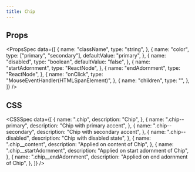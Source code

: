 ```yaml
---
title: Chip
---
```


<Preview name="Chip" />

## Props

<PropsSpec
  data={[
    {
      name: "className",
      type: "string",
    },
    {
      name: "color",
      type: ["primary", "secondary"],
      defaultValue: "primary",
    },
    {
      name: "disabled",
      type: "boolean",
      defaultValue: "false",
    },
    {
      name: "startAdornment",
      type: "ReactNode",
    },
    {
      name: "endAdornment",
      type: "ReactNode",
    },
    {
      name: "onClick",
      type: "MouseEventHandler(HTMLSpanElement)",
    },
    {
      name: "children",
      type: "",
    },
  ]}
/>

## CSS

<CSSSpec
  data={[
    {
      name: ".chip",
      description: "Chip",
    },
    {
      name: ".chip--primary",
      description: "Chip with primary accent",
    },
    {
      name: ".chip--secondary",
      description: "Chip with secondary accent",
    },
    {
      name: ".chip--disabled",
      description: "Chip with disabled state",
    },
    {
      name: ".chip__content",
      description: "Applied on content of Chip",
    },
    {
      name: ".chip__startAdornment",
      description: "Applied on start adornment of Chip",
    },
    {
      name: ".chip__endAdornment",
      description: "Applied on end adornment of Chip",
    },
  ]}
/>
